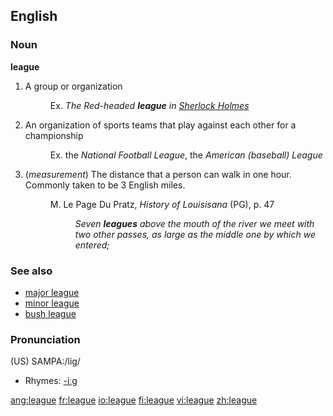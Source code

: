 ==English==
===Noun===
'''league'''

# A group or organization
#:Ex. <i>The Red-headed <b>league</b> in <u>Sherlock Holmes</u></i>
# An organization of sports teams that play against each other for a championship
#:Ex. the ''National Football League'', the ''American (baseball) League''
# (<i>measurement</i>) The distance that a person can walk in one hour. Commonly taken to be 3 English miles.
#: M. Le Page Du Pratz, <i>History of Louisisana</i> (PG), p. 47
#:: <i>Seven <b>leagues</b> above the mouth of the river we meet with two other passes, as large as the middle one by which we entered;</i>

===See also===
* [[major league]]
* [[minor league]]
* [[bush league]]

===Pronunciation===
(US) SAMPA:/lig/

*Rhymes: [[Rhymes:English:-iːɡ|-iːɡ]]

[[ang:league]]
[[fr:league]]
[[io:league]]
[[fi:league]]
[[vi:league]]
[[zh:league]]